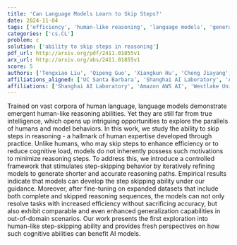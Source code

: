 ```yaml
---
title: 'Can Language Models Learn to Skip Steps?'
date: 2024-11-04
tags: ['efficiency', 'human-like reasoning', 'language models', 'generalization capabilities', 'step-skipping behavior', 'AI models', 'cognitive load']
categories: ['cs.CL']
problem: c
solution: ['ability to skip steps in reasoning']
pdf_url: http://arxiv.org/pdf/2411.01855v1
arx_url: http://arxiv.org/abs/2411.01855v1
score: 5
authors: ['Tengxiao Liu', 'Qipeng Guo', 'Xiangkun Hu', 'Cheng Jiayang', 'Yue Zhang', 'Xipeng Qiu', 'Zheng Zhang']
affiliations_aligned: ['UC Santa Barbara', 'Shanghai AI Laboratory', 'Amazon AWS AI', 'Amazon AWS AI', 'Westlake University', 'Fudan University', 'Amazon AWS AI']
affiliations: ['Shanghai AI Laboratory', 'Amazon AWS AI', 'Westlake University', 'UC Santa Barbara', 'Fudan University']
---
```



Trained on vast corpora of human language, language models demonstrate emergent human-like reasoning abilities. Yet they are still far from true intelligence, which opens up intriguing opportunities to explore the parallels of humans and model behaviors. In this work, we study the ability to skip steps in reasoning - a hallmark of human expertise developed through practice. Unlike humans, who may skip steps to enhance efficiency or to reduce cognitive load, models do not inherently possess such motivations to minimize reasoning steps. To address this, we introduce a controlled framework that stimulates step-skipping behavior by iteratively refining models to generate shorter and accurate reasoning paths. Empirical results indicate that models can develop the step skipping ability under our guidance. Moreover, after fine-tuning on expanded datasets that include both complete and skipped reasoning sequences, the models can not only resolve tasks with increased efficiency without sacrificing accuracy, but also exhibit comparable and even enhanced generalization capabilities in out-of-domain scenarios. Our work presents the first exploration into human-like step-skipping ability and provides fresh perspectives on how such cognitive abilities can benefit AI models.